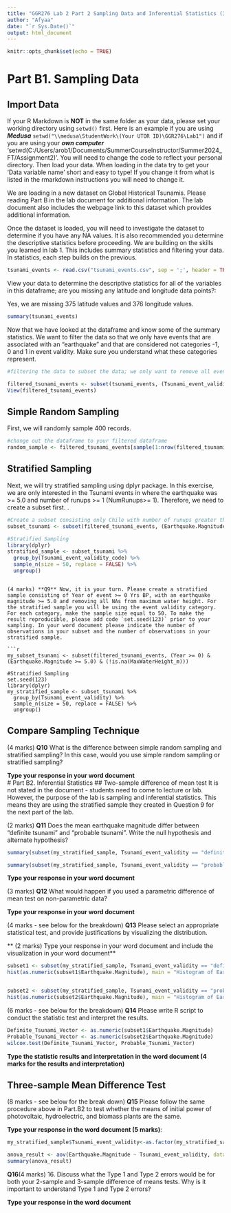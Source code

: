 ---
title: "GGR276 Lab 2 Part 2 Sampling Data and Inferential Statistics (35 marks)"
author: "Afyaa"
date: "`r Sys.Date()`"
output: html_document
---


```{r setup, include=FALSE}
knitr::opts_chunk$set(echo = TRUE)
```

# Part B1. Sampling Data
## Import Data

If your R Markdown is **NOT** in the same folder as your data, please set your working directory using `setwd()` first. Here is an example if you are using ***Medusa*** `setwd("\\medusa\StudentWork\(Your UTOR ID)\GGR276\Lab1")` and if you are using your ***own computer*** 'setwd(C:/Users/arob1/Documents/SummerCourseInstructor/Summer2024_FT/Assignment2)'. You will need to change the code to reflect your personal directory. Then load your data. When loading in the data try to get your 'Data variable name' short and easy to type! If you change it from what is listed in the rmarkdown instructions you will need to change it. 

We are loading in a new dataset on Global Historical Tsunamis. Please reading Part B in the lab document for additional information. The lab document also includes the webpage link to this dataset which provides additional information. 

Once the dataset is loaded, you will need to investigate the dataset to determine if you have any NA values. It is also recommended you determine the descriptive statistics before proceeding. We are building on the skills you learned in lab 1. This includes summary statistics and filtering your data. In statistics, each step builds on the previous.


```{r import-data, echo = TRUE}
tsunami_events <- read.csv("tsunami_events.csv", sep = ';', header = TRUE)

```
View your data to determine the descriptive statistics for all of the variables in this dataframe; are you missing any latitude and longitude data points?:

Yes, we are missing 375 latitude values and 376 longitude values.
```{r}
summary(tsunami_events)
```

Now that we have looked at the dataframe and know some of the summary statistics. We want to filter the data so that we only have events that are associated with an "earthquake" and that are considered not categories -1, 0 and 1 in event validity. Make sure you understand what these categories represent.

```{r}
#filtering the data to subset the data; we only want to remove all event codes <= 1 (look at the data to see what -1, 0 and 1 represent for events) and has a Tsunami cause code that is "earthquake". You can use either the name or the associated code for this function. Make sure your column headers match what is in the dataframe otherwise you will receive NAN values.

filtered_tsunami_events <- subset(tsunami_events, (Tsunami_event_validity_code > 1 & Tsunami_cause_code == 1))
View(filtered_tsunami_events)

```


## Simple Random Sampling
First, we will randomly sample 400 records. 
```{r}
#change out the dataframe to your filtered dataframe
random_sample <- filtered_tsunami_events[sample(1:nrow(filtered_tsunami_events), size = 400, replace = FALSE), ]
```

## Stratified Sampling 
Next, we will try stratified sampling using dplyr package. In this exercise, we are only interested in the Tsunami events in where the earthquake was >= 5.0 and number of runups  >= 1 (NumRunups>= 1). Therefore, we need to create a subset first. . 
```{r}
#Create a subset consisting only Chile with number of runups greater than 1. You will need to use your dataframe name
subset_tsunami <- subset(filtered_tsunami_events, (Earthquake.Magnitude >= 5.0) & (NumRunups >= 1))

#Stratified Sampling
library(dplyr)
stratified_sample <- subset_tsunami %>%
  group_by(Tsunami_event_validity_code) %>%
  sample_n(size = 50, replace = FALSE) %>%
  ungroup()
```
```

(4 marks) **Q9** Now, it is your turn. Please create a stratified sample consisting of Year of event >= 0 Yrs BP, with an earthquake magnitude >= 5.0 and removing all NAs from maximum water height. For the stratified sample you will be using the event validity category. For each category, make the sample size equal to 50. To make the result reproducible, please add code `set.seed(123)` prior to your sampling. In your word document please indicate the number of observations in your subset and the number of observations in your stratified sample.  

```{r}
my_subset_tsunami <- subset(filtered_tsunami_events, (Year >= 0) & (Earthquake.Magnitude >= 5.0) & (!is.na(MaxWaterHeight_m)))

#Stratified Sampling
set.seed(123)
library(dplyr)
my_stratified_sample <- subset_tsunami %>%
  group_by(Tsunami_event_validity) %>%
  sample_n(size = 50, replace = FALSE) %>%
  ungroup()
``` 

## Compare Sampling Technique
(4 marks) **Q10** What is the difference between simple random sampling and stratified sampling? In this case, would you use simple random sampling or stratified sampling?   

**Type your response in your word document**  
# Part B2. Inferential Statistics
## Two-sample difference of mean test 
It is not stated in the document - students need to come to lecture or lab. However, the purpose of the lab is sampling and inferential statistics. This means they are using the stratified sample they created in Question 9 for the next part of the lab.

(2 marks) **Q11** Does the mean earthquake magnitude differ between "definite tsunami" and "probable tsunami". Write the null hypothesis and alternate hypothesis?

```{r}
summary(subset(my_stratified_sample, Tsunami_event_validity == "definite tsunami"))

summary(subset(my_stratified_sample, Tsunami_event_validity == "probable tsunami"))
```


**Type your response in your word document**  

(3 marks) **Q12**	What would happen if you used a parametric difference of mean test on non-parametric data? 

**Type your response in your word document**  

(4 marks - see below for the breakdown) **Q13** Please select an appropriate statistical test, and provide justifications by visualizing the distribution. 

** (2 marks) Type your response in your word document and include the visualization in your word document** 
```{r}

subset1 <- subset(my_stratified_sample, Tsunami_event_validity == "definite tsunami")
hist(as.numeric(subset1$Earthquake.Magnitude), main = "Histogram of Earthquake Magnitude for 'Definite Tsunami' Events",xlab = "Magnitude", ylab = "Frequency")


subset2 <- subset(my_stratified_sample, Tsunami_event_validity == "probable tsunami")
hist(as.numeric(subset2$Earthquake.Magnitude), main = "Histogram of Earthquake Magnitude for 'Probable Tsunami' Events",xlab = "Magnitude", ylab = "Frequency")

```

(6 marks - see below for the breakdown) **Q14** Please write R script to conduct the statistic test and interpret the results. 

```{r}
Definite_Tsunami_Vector <- as.numeric(subset1$Earthquake.Magnitude)
Probable_Tsunami_Vector <- as.numeric(subset2$Earthquake.Magnitude)
wilcox.test(Definite_Tsunami_Vector, Probable_Tsunami_Vector)
```


**Type the statistic results and interpretation in the word document (4 marks for the results and interpretation)** 


## Three-sample Mean Difference Test
(8 marks - see below for the break down) **Q15** Please follow the same procedure above in Part.B2 to test whether the means of initial power of photovoltaic, hydroelectric, and biomass plants are the same.

**Type your response in the word document (5 marks)**: 


```{r}
my_stratified_sample$Tsunami_event_validity<-as.factor(my_stratified_sample$Tsunami_event_validity)

anova_result <- aov(Earthquake.Magnitude ~ Tsunami_event_validity, data = my_stratified_sample)
summary(anova_result)
```


**Q16**(4 marks) 16.	Discuss what the Type 1 and Type 2 errors would be for both your 2-sample and 3-sample difference of means tests. Why is it important to understand Type 1 and Type 2 errors? 

**Type your response in the word document**
